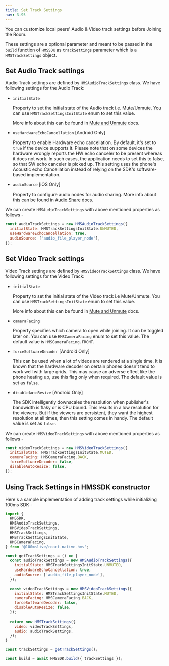 ```yaml
---
title: Set Track Settings
nav: 3.95
---
```


You can customize local peers' Audio & Video track settings before Joining the Room. 

These settings are a optional parameter and meant to be passed in the `build` function of `HMSSDK` as `trackSettings` parameter which is a `HMSTrackSettings` object.


## Set Audio Track settings

Audio Track settings are defined by `HMSAudioTrackSettings` class. We have following settings for the Audio Track:

- `initialState`

  Property to set the initial state of the Audio track i.e. Mute/Unmute. You can use `HMSTrackSettingsInitState` enum to set this value.
  
  More info about this can be found in [Mute and Unmute](../features/mute) docs.

- `useHardwareEchoCancellation` [Android Only]

  Property to enable Hardware echo cancellation. By default, it's set to `true` if the device supports it. Please note that on some devices the hardware wrongly reports the HW echo canceler to be present whereas it does not work. In such cases, the application needs to set this to false, so that SW echo canceler is picked up. This setting uses the phone's Acoustic echo Cancellation instead of relying on the SDK's software-based implementation.

- `audioSource` [iOS Only]

  Property to configure audio nodes for audio sharing. More info about this can be found in [Audio Share](../features/audio-share) docs.


We can create `HMSAudioTrackSettings` with above mentioned properties as follows -

```js
const audioTrackSettings = new HMSAudioTrackSettings({
  initialState: HMSTrackSettingsInitState.UNMUTED,
  useHardwareEchoCancellation: true,
  audioSource: ['audio_file_player_node'],
});
```


## Set Video Track settings

Video Track settings are defined by `HMSVideoTrackSettings` class. We have following settings for the Video Track:

- `initialState`

  Property to set the initial state of the Video track i.e Mute/Unmute. You can use `HMSTrackSettingsInitState` enum to set this value.
  
  More info about this can be found in [Mute and Unmute](../features/mute) docs.

- `cameraFacing`

  Property specifies which camera to open while joining. It can be toggled later on. You can use `HMSCameraFacing` enum to set this value. The default value is `HMSCameraFacing.FRONT`.

- `forceSoftwareDecoder` [Android Only]

  This can be used when a lot of videos are rendered at a single time. It is known that the hardware decoder on certain phones doesn't tend to work well with large grids. This may cause an adverse effect like the phone heating up, use this flag only when required. The default value is set as `false`.

- `disableAutoResize` [Android Only]

  The SDK intelligently downscales the resolution when publisher's bandwidth is flaky or is CPU bound. This results in a low resolution for the viewers. But if the viewers are persistent, they want the highest resolution at all times, then this setting comes in handy. The default value is set as `false`.


We can create `HMSVideoTrackSettings` with above mentioned properties as follows -

```js
const videoTrackSettings = new HMSVideoTrackSettings({
  initialState: HMSTrackSettingsInitState.MUTED,
  cameraFacing: HMSCameraFacing.BACK,
  forceSoftwareDecoder: false,
  disableAutoResize: false,
});
```


## Using Track Settings in HMSSDK constructor

Here's a sample implementation of adding track settings while initializing 100ms SDK -

```js
import {
  HMSSDK,
  HMSAudioTrackSettings,
  HMSVideoTrackSettings,
  HMSTrackSettings,
  HMSTrackSettingsInitState,
  HMSCameraFacing,
} from '@100mslive/react-native-hms';

const getTrackSettings = () => {
  const audioTrackSettings = new HMSAudioTrackSettings({
    initialState: HMSTrackSettingsInitState.UNMUTED,
    useHardwareEchoCancellation: true,
    audioSource: ['audio_file_player_node'],
  });
  
  const videoTrackSettings = new HMSVideoTrackSettings({
    initialState: HMSTrackSettingsInitState.MUTED,
    cameraFacing: HMSCameraFacing.BACK,
    forceSoftwareDecoder: false,
    disableAutoResize: false,
  });
  
  return new HMSTrackSettings({
    video: videoTrackSettings,
    audio: audioTrackSettings,
  });
}

const trackSettings = getTrackSettings();

const build = await HMSSDK.build({ trackSettings });
```
